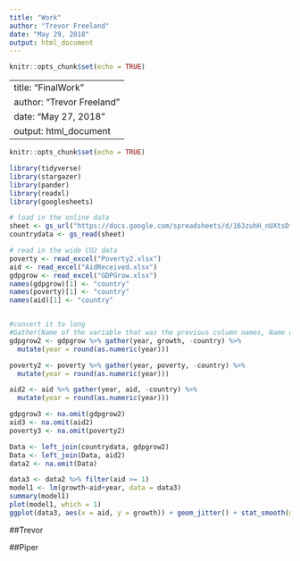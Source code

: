```yaml
---
title: "Work"
author: "Trevor Freeland"
date: "May 29, 2018"
output: html_document
---
```


```r
knitr::opts_chunk$set(echo = TRUE)
```

---
title: "FinalWork"
author: "Trevor Freeland"
date: "May 27, 2018"
output: html_document
---

```r
knitr::opts_chunk$set(echo = TRUE)
```

```r
library(tidyverse)
library(stargazer)
library(pander)
library(readxl)
library(googlesheets)
```

```r
# load in the online data
sheet <- gs_url("https://docs.google.com/spreadsheets/d/163zuhH_nUXtsDfnnrzuDxJOj4D3Ago1ldEA960JZPmE/")
countrydata <- gs_read(sheet)
```

```r
# read in the wide CO2 data
poverty <- read_excel("Poverty2.xlsx")
aid <- read_excel("AidReceived.xlsx")
gdpgrow <- read_excel("GDPGrow.xlsx")
names(gdpgrow)[1] <- "country"
names(poverty)[1] <- "country"
names(aid)[1] <- "country"


#convert it to long
#Gather(Name of the variable that was the previous column names, Name of the variable that was in our data cells, grab everything except for the country variable)
gdpgrow2 <- gdpgrow %>% gather(year, growth, -country) %>%
  mutate(year = round(as.numeric(year)))

poverty2 <- poverty %>% gather(year, poverty, -country) %>%
  mutate(year = round(as.numeric(year)))

aid2 <- aid %>% gather(year, aid, -country) %>%
  mutate(year = round(as.numeric(year)))

gdpgrow3 <- na.omit(gdpgrow2)
aid3 <- na.omit(aid2)
poverty3 <- na.omit(poverty2)

Data <- left_join(countrydata, gdpgrow2)
Data <- left_join(Data, aid2)
data2 <- na.omit(Data)
```

```r
data3 <- data2 %>% filter(aid >= 1)
model1 <- lm(growth~aid+year, data = data3)
summary(model1)
plot(model1, which = 1)
ggplot(data3, aes(x = aid, y = growth)) + geom_jitter() + stat_smooth(method = "lm")
```


##Trevor




##Piper



